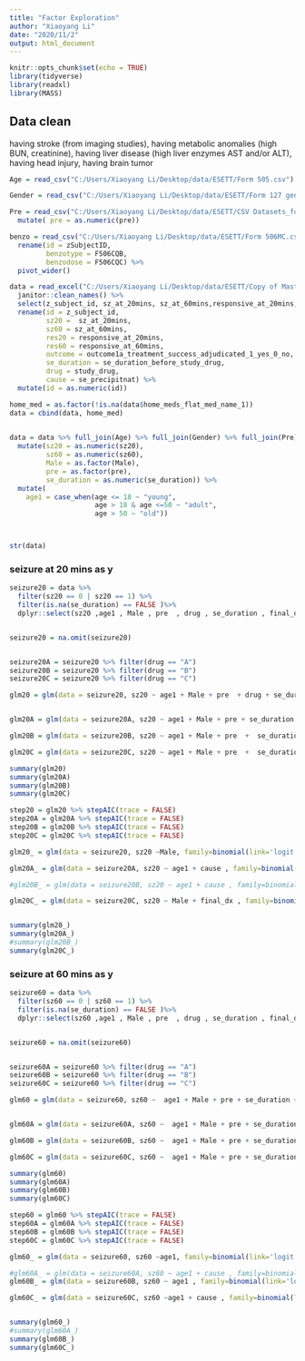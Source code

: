 ```yaml
---
title: "Factor Exploration"
author: "Xiaoyang Li"
date: "2020/11/2"
output: html_document
---
```


```r
knitr::opts_chunk$set(echo = TRUE)
library(tidyverse)
library(readxl)
library(MASS)
```

## Data clean

having stroke (from imaging studies), having metabolic anomalies (high BUN, creatinine), having liver disease (high liver enzymes AST and/or ALT), having head injury, having brain tumor

```r

Age = read_csv("C:/Users/Xiaoyang Li/Desktop/data/ESETT/Form 505.csv") %>% select(zSubjectID, age) %>% rename( id = zSubjectID)

Gender = read_csv("C:/Users/Xiaoyang Li/Desktop/data/ESETT/Form 127 gender.csv") %>% select(zSubjectID,agedist, Male)%>% rename( id = zSubjectID)

Pre = read_csv("C:/Users/Xiaoyang Li/Desktop/data/ESETT/CSV Datasets_form123.csv") %>% select(zSubjectID,F123Q06)%>% rename( id = zSubjectID, pre = F123Q06) %>%  
  mutate( pre = as.numeric(pre))

benzo = read_csv("C:/Users/Xiaoyang Li/Desktop/data/ESETT/Form 506MC.csv") %>% select(zSubjectID, F506CQB, F506CQC, F506CQA_min) %>%
  rename(id = zSubjectID,
         benzotype = F506CQB,
         benzodose = F506CQC) %>% 
  pivot_wider()

data = read_excel("C:/Users/Xiaoyang Li/Desktop/data/ESETT/Copy of Master_Results_Flattened.6.7.20.xlsx") %>%
  janitor::clean_names() %>% 
  select(z_subject_id, sz_at_20mins, sz_at_60mins,responsive_at_20mins, responsive_at_60mins, outcome1a_treatment_success_adjudicated_1_yes_0_no,  children, se_duration_before_study_drug, benzos_pre_ed, study_drug, final_dx, itt, se_precipitnat, home_meds_flat_med_name_1 ) %>% 
  rename(id = z_subject_id,
         sz20 =  sz_at_20mins,
         sz60 = sz_at_60mins,
         res20 = responsive_at_20mins,
         res60 = responsive_at_60mins,
         outcome = outcome1a_treatment_success_adjudicated_1_yes_0_no,
         se_duration = se_duration_before_study_drug,
         drug = study_drug,
         cause = se_precipitnat) %>% 
  mutate(id = as.numeric(id))

home_med = as.factor(!is.na(data$home_meds_flat_med_name_1))
data = cbind(data, home_med)
  

data = data %>% full_join(Age) %>% full_join(Gender) %>% full_join(Pre) %>% 
  mutate(sz20 = as.numeric(sz20),
         sz60 = as.numeric(sz60),
         Male = as.factor(Male),
         pre = as.factor(pre),
         se_duration = as.numeric(se_duration)) %>% 
  mutate(
    age1 = case_when(age <= 18 ~ "young",
                     age > 18 & age <=50 ~ "adult",
                     age > 50 ~ "old"))



str(data)

```

### seizure at 20 mins as y
```r
seizure20 = data %>% 
  filter(sz20 == 0 | sz20 == 1) %>% 
  filter(is.na(se_duration) == FALSE )%>% 
  dplyr::select(sz20 ,age1 , Male , pre  , drug , se_duration , final_dx , cause , home_med)


seizure20 = na.omit(seizure20)


seizure20A = seizure20 %>% filter(drug == "A")
seizure20B = seizure20 %>% filter(drug == "B")
seizure20C = seizure20 %>% filter(drug == "C")

glm20 = glm(data = seizure20, sz20 ~ age1 + Male + pre  + drug + se_duration + final_dx + cause + home_med , family=binomial(link='logit'))


glm20A = glm(data = seizure20A, sz20 ~ age1 + Male + pre + se_duration + final_dx + cause + home_med , family=binomial(link='logit'))

glm20B = glm(data = seizure20B, sz20 ~ age1 + Male + pre  +  se_duration + final_dx + cause + home_med , family=binomial(link='logit'))

glm20C = glm(data = seizure20C, sz20 ~ age1 + Male + pre  +  se_duration + final_dx + cause + home_med , family=binomial(link='logit'))

summary(glm20)
summary(glm20A)
summary(glm20B)
summary(glm20C)

step20 = glm20 %>% stepAIC(trace = FALSE)
step20A = glm20A %>% stepAIC(trace = FALSE)
step20B = glm20B %>% stepAIC(trace = FALSE)
step20C = glm20C %>% stepAIC(trace = FALSE)

glm20_ = glm(data = seizure20, sz20 ~Male, family=binomial(link='logit'))

glm20A_ = glm(data = seizure20A, sz20 ~ age1 + cause , family=binomial(link='logit'))

#glm20B_ = glm(data = seizure20B, sz20 ~ age1 + cause , family=binomial(link='logit'))

glm20C_ = glm(data = seizure20C, sz20 ~ Male + final_dx , family=binomial(link='logit'))


summary(glm20_)
summary(glm20A_)
#summary(glm20B_)
summary(glm20C_)
```

### seizure at 60 mins as y
```r
seizure60 = data %>% 
  filter(sz60 == 0 | sz60 == 1) %>% 
  filter(is.na(se_duration) == FALSE )%>% 
  dplyr::select(sz60 ,age1 , Male , pre  , drug , se_duration , final_dx , cause , home_med)


seizure60 = na.omit(seizure60)


seizure60A = seizure60 %>% filter(drug == "A")
seizure60B = seizure60 %>% filter(drug == "B")
seizure60C = seizure60 %>% filter(drug == "C")

glm60 = glm(data = seizure60, sz60 ~  age1 + Male + pre + se_duration + final_dx + cause + home_med + drug, family=binomial(link='logit'))


glm60A = glm(data = seizure60A, sz60 ~  age1 + Male + pre + se_duration + final_dx + cause + home_med  , family=binomial(link='logit'))

glm60B = glm(data = seizure60B, sz60 ~  age1 + Male + pre + se_duration + final_dx + cause + home_med  , family=binomial(link='logit'))

glm60C = glm(data = seizure60C, sz60 ~  age1 + Male + pre + se_duration + final_dx + cause + home_med  , family=binomial(link='logit'))

summary(glm60)
summary(glm60A)
summary(glm60B)
summary(glm60C)

step60 = glm60 %>% stepAIC(trace = FALSE)
step60A = glm60A %>% stepAIC(trace = FALSE)
step60B = glm60B %>% stepAIC(trace = FALSE)
step60C = glm60C %>% stepAIC(trace = FALSE)

glm60_ = glm(data = seizure60, sz60 ~age1, family=binomial(link='logit'))

#glm60A_ = glm(data = seizure60A, sz60 ~ age1 + cause , family=binomial(link='logit'))
glm60B_ = glm(data = seizure60B, sz60 ~ age1 , family=binomial(link='logit'))

glm60C_ = glm(data = seizure60C, sz60 ~age1 + cause , family=binomial(link='logit'))


summary(glm60_)
#summary(glm60A_)
summary(glm60B_)
summary(glm60C_)
```

